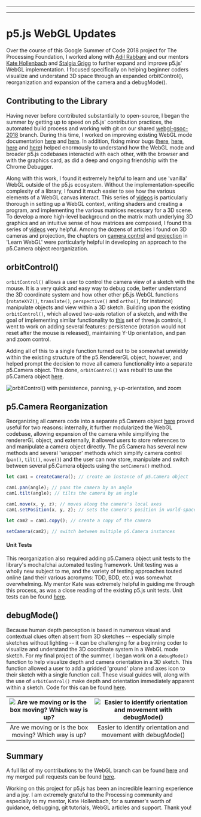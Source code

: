 
---

---
# p5.js WebGL Updates

Over the course of this Google Summer of Code 2018 project for The Processing Foundation, I worked along with [Adil Rabbani](https://github.com/AdilRabbani) and our mentors [Kate Hollenbach](https://github.com/kjhollen) and [Stalgia Grigg](https://github.com/mlarghydracept) to further expand and improve p5.js' WebGL implementation. I focused specifically on helping beginner coders visualize and understand 3D space through an expanded orbitControl(), reorganization and expansion of the camera and a debugMode().

## Contributing to the Library

Having never before contributed substantially to open-source, I began the summer by getting up to speed on p5.js' contribution practices, the automated build process and working with git on our shared [webgl-gsoc-2018](https://github.com/processing/p5.js/tree/webgl-gsoc-2018) branch. During this time, I worked on improving existing WebGL mode documentation [here](https://github.com/processing/p5.js/pull/2940) and [here](https://github.com/processing/p5.js/pull/2939). In addition, fixing minor bugs ([here](https://github.com/processing/p5.js/pull/2944), [here](https://github.com/processing/p5.js/pull/2945), [here](https://github.com/processing/p5.js/pull/2975) and [here](https://github.com/processing/p5.js/pull/2976)) helped enormously to understand how the WebGL mode and broader p5.js codebases interacted with each other, with the browser and with the graphics card, as did a deep and ongoing friendship with the Chrome Debugger.

Along with this work, I found it extremely helpful to learn and use 'vanilla' WebGL outside of the p5.js ecosystem. Without the implementation-specific complexity of a library, I found it much easier to see how the various elements of a WebGL canvas interact. This series of [videos](https://www.youtube.com/watch?v=kB0ZVUrI4Aw) is particularly thorough in setting up a WebGL context, writing shaders and creating a program, and implementing the various matrices necessary for a 3D scene. To develop a more high-level background on the matrix math underlying 3D graphics and an intuitive sense of how matrices are composed, I found this series of [videos](https://www.youtube.com/watch?v=kjBOesZCoqc&list=PLZHQObOWTQDPD3MizzM2xVFitgF8hE_ab) very helpful. Among the dozens of articles I found on 3D cameras and projection, the chapters on [camera control](http://learnwebgl.brown37.net/#section-7-cameras) and [projection](http://learnwebgl.brown37.net/#section-8-projections-and-viewports) in 'Learn WebGL' were particularly helpful in developing an approach to the p5.Camera object reorganization.

## orbitControl()

`orbitControl()` allows a user to control the camera view of a sketch with the mouse. It is a very quick and easy way to debug code, better understand the 3D coordinate system and how other other p5.js WebGL functions (`rotateXYZ()`, `translate()`, `perspective()` and `ortho()`, for instance) manipulate objects and view within a 3D sketch. Building upon the existing `orbitControl()`, which allowed two-axis rotation of a sketch, and with the goal of implementing similar functionality to [this](https://threejs.org/examples/?q=control#misc_controls_orbit) set of three.js controls, I went to work on adding several features: persistence (rotation would not reset after the mouse is released), maintaining Y-Up orientation, and pan and zoom control.

Adding all of this to a single function turned out to be somewhat unwieldy within the existing structure of the p5.RendererGL object, however, and helped prompt the decision to move all camera functionality into a separate p5.Camera object. This done, `orbitControl()` was rebuilt to use the p5.Camera object [here](https://github.com/processing/p5.js/pull/3088).

![orbitControl() with persistence, panning, y-up-orientation, and zoom](http://www.aidanjnelson.com/files/gsoc-wpr-images/orbit-after.gif)

## p5.Camera Reorganization

Reorganizing all camera code into a separate p5.Camera object [here](https://github.com/processing/p5.js/pull/3080) proved useful for two reasons: internally, it further modularized the WebGL codebase, allowing expansion of the camera while simplifying the rendererGL object, and externally, it allowed users to store references to and manipulate a camera object directly. The p5.Camera has several new methods and several 'wrapper' methods which simplify camera control (`pan()`, `tilt()`, `move()`) and the user can now store, manipulate and switch between several p5.Camera objects using the `setCamera()` method.

```javascript
let cam1 = createCamera(); // create an instance of p5.Camera object

cam1.pan(angle); // pans the camera by an angle
cam1.tilt(angle); // tilts the camera by an angle

cam1.move(x, y, z); // moves along the camera's local axes
cam1.setPosition(x, y, z); // sets the camera's position in world-space

let cam2 = cam1.copy(); // create a copy of the camera

setCamera(cam2); // switch between multiple p5.Camera instances
```

#### Unit Tests

This reorganization also required adding p5.Camera object unit tests to the library's mocha/chai automated testing framework. Unit testing was a wholly new subject to me, and the variety of testing approaches touted online (and their various acronyms: TDD, BDD, etc.) was somewhat overwhelming. My mentor Kate was extremely helpful in guiding me through this process, as was a close reading of the existing p5.js unit tests. Unit tests can be found [here](https://github.com/processing/p5.js/pull/3083).

## debugMode()

Because human depth perception is based in numerous visual and contextual clues often absent from 3D sketches -- especially simple sketches without lighting -- it can be challenging for a beginning coder to visualize and understand the 3D coordinate system in a WebGL mode sketch. For my final project of the summer, I began work on a `debugMode()` function to help visualize depth and camera orientation in a 3D sketch. This function allowed a user to add a gridded 'ground' plane and axes icon to their sketch with a single function call. These visual guides will, along with the use of `orbitControl()` make depth and orientation immediately apparent within a sketch. Code for this can be found [here](https://github.com/processing/p5.js/pull/3103).

| ![Are we moving or is the box moving?  Which way is up?](http://www.aidanjnelson.com/files/gsoc-wpr-images/noDebugMode.gif) | ![Easier to identify orientation and movement with debugMode()](http://www.aidanjnelson.com/files/gsoc-wpr-images/debugMode.gif) |
| :-------------------------------------------------------------------------------------------------------------------------: | :------------------------------------------------------------------------------------------------------------------------------: |
|                                    Are we moving or is the box moving? Which way is up?                                     |                                   Easier to identify orientation and movement with debugMode()                                   |

## Summary

A full list of my contributions to the WebGL branch can be found [here](https://github.com/processing/p5.js/commits/webgl-gsoc-2018?author=aidannelson) and my merged pull requests can be found [here](https://github.com/processing/p5.js/pulls?q=is%3Apr+is%3Amerged+author%3AAidanNelson).

Working on this project for p5.js has been an incredible learning experience and a joy.  I am extremely grateful to the Processing community and especially to my mentor, Kate Hollenbach, for a summer's worth of guidance, debugging, git tutorials, WebGL articles and support.  Thank you!

